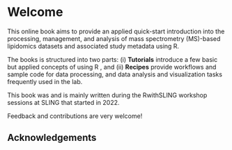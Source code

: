 # Welcome {.unnumbered}

This online book aims to provide an applied quick-start introduction into the processing, management, and analysis of mass spectrometry (MS)-based lipidomics datasets and associated study metadata using R.

The books is structured into two parts: (i) **Tutorials** introduce a few basic but applied concepts of using R , and (ii) **Recipes** provide workflows and sample code for data processing, and data analysis and visualization tasks frequently used in the lab.

This book was and is mainly written during the RwithSLING workshop sessions at SLING that started in 2022.

Feedback and contributions are very welcome!

## Acknowledgements {.unnumbered}
